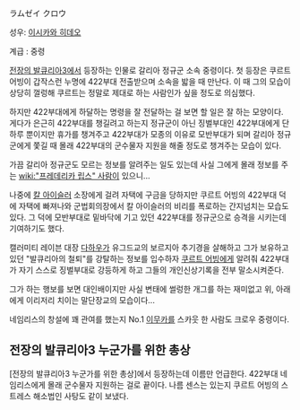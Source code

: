 ラムゼイ クロウ

성우: [[이시카와 히데오]]

계급 : 중령

[[전장의 발큐리아3]]에서 등장하는 인물로 갈리아 정규군 소속 중령이다.
첫 등장은 쿠르트 어빙이 갑작스런 누명에 422부대 전출받으며 소속을 밟을 때 만난다.
이 때 그의 모습이 상당히 껄렁해 쿠르트는 정말로 제대로 하는 사람인가 싶을 정도로 의심했다.

하지만 422부대에게 하달하는 명령을 잘 전달하는 걸 보면 할 일은 잘 하는 모양이다.
게다가 은근히 422부대를 챙길려고 하는지 정규군이 아닌 징벌부대인 422부대에게 단 하루 뿐이지만 휴가를 챙겨주고 422부대가 모종의 이유로 모반부대가 되며 갈리아 정규군에게 쫓길 때 몰래 422부대의 군수물자 지원을 해줄 정도로 챙겨주는 모습이 있다. 

가끔 갈리아 정규군도 모르는 정보를 알려주는 일도 있는데 사실 그에게 몰래 정보를 주는 [[wiki:"프레데리카 립스" 사람]]이 있으니...

나중에 [[칼 아이슬러]] 소장에게 걸려 자택에 구금을 당하지만 쿠르트 어빙의 422부대 덕에 자택에 빠져나와 군법회의장에서 칼 아이슬러의 비리를 폭로하는 간지넘치는 모습도 있다. 그 덕에 모반부대로 밑바닥에 기고 있던 422부대를 정규군으로 승격을 시키는데 기여하기도 했다.

캘러미티 레이븐 대장 [[다하우]]가 유그드교의 보르지아 추기경을 살해하고 그가 보유하고 있던 "발큐리아의 철퇴"를 강탈하는 정보를 입수하자 [[쿠르트 어빙]]에게 알려줘 422부대가 자기 스스로 징벌부대로 강등하게 하고 그들의 개인신상기록을 전부 말소시켜준다.

그가 하는 행보를 보면 대인배이지만 사실 변태에 썰렁한 개그를 하는 재미없고 위, 아래에게 이리저리 치이는 말단장교의 모습이다...

네임리스의 창설에 꽤 관여를 했는지 No.1 [[이무카]]를 스카웃 한 사람도 크로우 중령이다.


== 전장의 발큐리아3 누군가를 위한 총상 ==

[전장의 발큐리아3 누군가를 위한 총상]에서 등장하는데 이름만 언급한다. 422부대 네임리스에게 몰래 군수물자 지원하는 걸로 끝이다. 나름 센스는 있는지 쿠르트 어빙의 스트레스 해소법인 사탕도 같이 보냈다.
